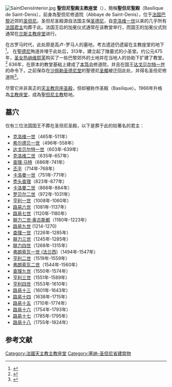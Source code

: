 {{Infobox religious building
| building_name         = 圣但尼聖殿<br><small>{{lang|fr|Basilique de Saint-Denis}}</small>
| infobox_width         =
| image                 =File:Basilique_St_Denis_façade_ouest_St_Denis_Seine_St_Denis_20.jpg
| image_size            =
| caption               =大教堂西面（经过修复清洁后）
| map_type              =
| map_size              =
| map_caption           =
| location              =Saint-Denis, France
| geo                   ={{coord|48|56|08|N|2|21|35|E|region:FR_type:landmark|display=title,inline}}
| latitude              =
| longitude             =
| religious_affiliation = [[天主教|天主教]]
| rite                  = 
| region                =
| state                 =
| province              =[[天主教聖但尼教區|天主教聖但尼教區]]
| territory             =
| prefecture            =
| sector                =
| district              =
| cercle                =
| municipality          =
| consecration_year     = 
| status                =[[大教堂|大教堂]]
| functional_status     = 使用中
| heritage_designation  =
| leadership            =Pascal Delannoy
| website               =
| architecture          = yes
| architect             =
| architecture_type     = 教堂
| architecture_style    =[[哥特式建築|哥特式建築]]
| general_contractor    =
| facade_direction      =
| groundbreaking        =
| year_completed        =
| construction_cost     =
| specifications        =
| capacity              =
| length                =
| width                 =
| width_nave            = 
| height_max            =
| dome_quantity         =
| dome_height_outer     =
| dome_height_inner     =
| dome_dia_outer        =
| dome_dia_inner        =
| minaret_quantity      =
| minaret_height        =
| spire_quantity        =
| spire_height          =
| materials             =
| nrhp                  =
| added                 =
| refnum                =
}}
[[File:SaintDenisInterior.jpg|thumb]]
'''聖但尼聖殿主教座堂'''（{{lang-fr|Basilique cathédrale de Saint-Denis}}），簡稱'''聖但尼聖殿'''（Basilique de Saint-Denis），前身為聖但尼修道院（Abbaye de Saint-Denis），位于[[法国|法国]][[巴黎|巴黎]]近郊的[[聖但尼_(塞納-聖但尼省)|圣但尼]]。圣但尼圣殿源自法国主保[[圣德尼|圣德尼]]，自[[克洛维一世|克洛维一世]]以来的几乎所有[[法国君主|法国君主]]均葬于此。法国王后的加冕仪式通常在该教堂举行，而国王的加冕仪式则通常在[[兰斯主教座堂|兰斯主教座堂]]进行。

在古罗马时代，此处原是高卢-罗马人的墓地，考古遗迹仍遗留在主教座堂的地下<ref>{{Cite web |url=http://www.saint-denis.culture.fr/en/1_2a3_ville.htm |title=A grave from the exterior necropolis |access-date=2022-01-30 |archive-date=2018-10-05 |archive-url=https://web.archive.org/web/20181005190940/http://www.saint-denis.culture.fr/en/1_2a3_ville.htm }}</ref>。 在[[聖德尼|聖德尼]]殉道并埋于此处后，313年，建立起了陵墓式的小圣堂。约公元475年，[[圣女热纳维耶芙|圣女热纳维耶芙]]购买了一些巴黎郊外的土地并在当地人的协助下扩建了教堂。<ref name="art">{{cite web | last =Vadnal | first =Jane | title =Images of Medieval Art and Architecture: Saint Denis | work =Excerpt from "Sacred and Legendary Art" by Anna Jameson, 1911 | date =June 1998 | url =http://vrcoll.fa.pitt.edu/medart/texts/saints/Jameson/AJ-SLA-Denis.html | access-date =2007-01-16 | archive-date =2010-04-21 | archive-url =https://web.archive.org/web/20100421111448/http://vrcoll.fa.pitt.edu/medart/texts/saints/Jameson/AJ-SLA-Denis.html }}</ref> 636年，在原本的教堂基础上建成了[[本笃会|本笃会]]修道院，并且在国王[[达戈贝尔特一世|达戈贝尔特一世]]的命令下，之前保存在[[沙佩勒圣德尼堂|沙佩勒圣德尼堂]]的聖德尼[[圣髑|圣髑]]被迁回此处，并得名圣但尼修道院<ref name="newadvent.org">{{Cite web |url=http://www.newadvent.org/cathen/13343b.htm |title=Catholic Encyclopedia: Abbey of Saint-Denis |access-date=2022-01-30 |archive-date=2022-05-19 |archive-url=https://web.archive.org/web/20220519032104/https://www.newadvent.org/cathen/13343b.htm }}</ref>。

尽管它并非真正的[[天主教|天主教]][[宗座圣殿|宗座圣殿]]，但却被称作圣殿（Basilique）。1966年升格為[[主教座堂|主教座堂]]，成為[[天主教聖但尼教區|聖但尼主教]]駐地。

== 墓穴 ==
仅有三位法国国王不葬在圣但尼圣殿，以下是葬于此的较著名的君主：
* [[克洛维一世|克洛维一世]]（465年-511年）
* [[希尔德贝一世|希尔德贝一世]]（496年-558年）
* [[达戈贝尔特一世|达戈贝尔特一世]]（603年-639年）
* [[克洛维二世|克洛维二世]]（635年-657年）
* [[查理·马特|查理·马特]]（686年-741年）
* [[丕平|丕平]]（714年-768年）
* [[卡洛曼一世|卡洛曼一世]]（751年-771年）
* [[秃头查理|秃头查理]]（823年-877年）
* [[卡洛曼二世_(西法兰克)|卡洛曼二世]]（866年-884年）
* [[罗贝尔二世_(法兰西)|罗贝尔二世]]（972年-1031年）
* [[亨利一世_(法兰西)|亨利一世]]（1008年-1060年）
* [[路易六世_(法兰西)|路易六世]]（1081年-1137年）
* [[路易七世_(法兰西)|路易七世]]（1120年-1180年）
* [[腓力二世·奥古斯都|腓力二世·奥古斯都]]（1180年-1223年）
* [[路易九世_(法蘭西)|路易九世]] (1214-1270)
* [[查理一世_(那不勒斯)|查理一世]]（1226年-1285年）
* [[腓力三世_(法兰西)|腓力三世]]（1245年-1285年）
* [[腓力四世_(法兰西)|腓力四世]]（1268年-1315年）
* [[弗朗索瓦一世_(法兰西)|弗朗索瓦一世 (法兰西)]]（1494年-1547年）
* [[亨利二世_(法兰西)|亨利二世]]（1519年-1559年）
* [[弗朗索瓦二世|弗朗索瓦二世]]（1544年-1560年）
* [[查理九世_(法兰西)|查理九世]]（1550年-1574年）
* [[亨利三世_(法兰西)|亨利三世]]（1551年-1589年）
* [[亨利四世_(法兰西)|亨利四世]]（1553年-1610年）
* [[路易十三|路易十三]]（1601年-1643年）
* [[路易十四|路易十四]]（1638年-1715年）
* [[路易十五|路易十五]]（1710年-1774年）
* [[路易十六|路易十六]]（1754年-1793年）
* [[路易十七|路易十七]]（1785年-1795年）
* [[路易十八|路易十八]]（1755年-1824年）

== 参考文献 ==
{{reflist|1}}

{{巴黎名胜}}
{{法国天主教主教座堂}}
{{Authority control}}
[[Category:法國天主教主教座堂|Category:法國天主教主教座堂]]
[[Category:塞纳-圣但尼省建筑物|Category:塞纳-圣但尼省建筑物]]